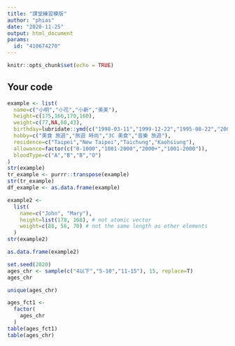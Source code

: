 ```yaml
---
title: "課堂練習模版"
author: "phias"
date: "2020-11-25"
output: html_document
params:
  id: "410674270"
---
```


```r
knitr::opts_chunk$set(echo = TRUE)
```

## Your code

```r
example <- list(
  name=c("小明","小花","小新","美美"),
  height=c(175,166,170,160),
  weight=c(77,NA,60,43),
  birthday=lubridate::ymd(c("1998-03-11","1999-12-22","1995-08-22","2001-10-10")),
  hobby=c("美食 旅遊","旅遊 時尚","3C 美食","音樂 旅遊"),
  residence=c("Taipei","New Taipei","Taichung","Kaohsiung"),
  allowance=factor(c("0-1000","1001-2000","2000+","1001-2000")),
  bloodType=c("A","B","B","O")
)
str(example)
tr_example <- purrr::transpose(example)
str(tr_example)
df_example <- as.data.frame(example)

```

```r
example2 <- 
  list(
    name=c("John", "Mary"),
    height=list(178, 168), # not atomic vector
    weight=c(88, 56, 70) # not the same length as other elements
  )
str(example2)

as.data.frame(example2)
```

```r
set.seed(2020)
ages_chr <- sample(c("4以下","5-10","11-15"), 15, replace=T)
ages_chr

unique(ages_chr)

ages_fct1 <- 
  factor(
    ages_chr
  )
table(ages_fct1)
table(ages_chr)
```


